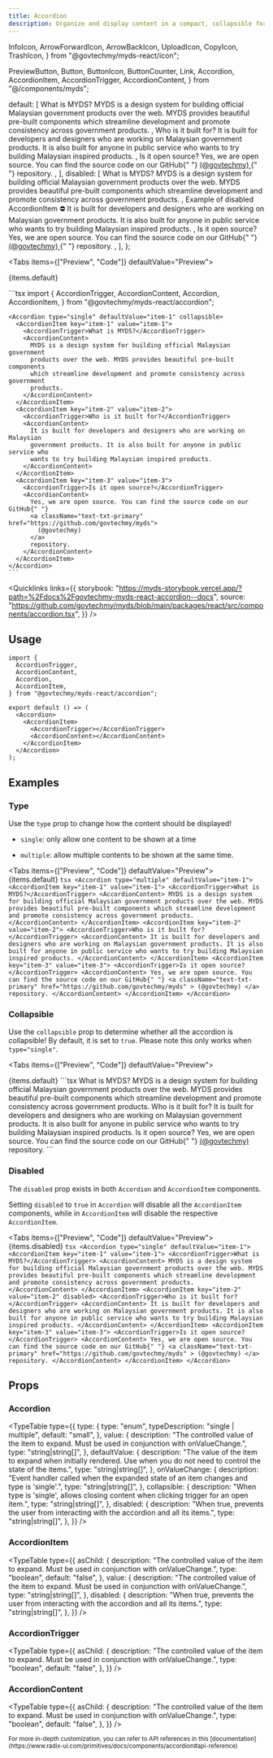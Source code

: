 ```yaml
---
title: Accordion
description: Organize and display content in a compact, collapsible format, commonly used for FAQ sections.
---
```


  InfoIcon,
  ArrowForwardIcon,
  ArrowBackIcon,
  UploadIcon,
  CopyIcon,
  TrashIcon,
} from "@govtechmy/myds-react/icon";

  PreviewButton,
  Button,
  ButtonIcon,
  ButtonCounter,
  Link,
  Accordion,
  AccordionItem,
  AccordionTrigger,
  AccordionContent,
} from "@/components/myds";

  default: [
    <AccordionItem key="item-1" value="item-1">
      <AccordionTrigger>What is MYDS?</AccordionTrigger>
      <AccordionContent>
        MYDS is a design system for building official Malaysian government
        products over the web. MYDS provides beautiful pre-built components
        which streamline development and promote consistency across government
        products.
      </AccordionContent>
    </AccordionItem>,
    <AccordionItem key="item-2" value="item-2">
      <AccordionTrigger>Who is it built for?</AccordionTrigger>
      <AccordionContent>
        It is built for developers and designers who are working on Malaysian
        government products. It is also built for anyone in public service who
        wants to try building Malaysian inspired products.
      </AccordionContent>
    </AccordionItem>,
    <AccordionItem key="item-3" value="item-3">
      <AccordionTrigger>Is it open source?</AccordionTrigger>
      <AccordionContent>
        Yes, we are open source. You can find the source code on our GitHub{" "}
        <a
          className="text-txt-primary"
          href="https://github.com/govtechmy/myds"
        >
          (@govtechmy)
        </a>{" "}
        repository.
      </AccordionContent>
    </AccordionItem>,
  ],
  disabled: [
    <AccordionItem key="item-1" value="item-1">
      <AccordionTrigger>What is MYDS?</AccordionTrigger>
      <AccordionContent>
        MYDS is a design system for building official Malaysian government
        products over the web. MYDS provides beautiful pre-built components
        which streamline development and promote consistency across government
        products.
      </AccordionContent>
    </AccordionItem>,
    <AccordionItem key="item-2" value="item-2" disabled>
      <AccordionTrigger>Example of disabled AccordionItem ⛔</AccordionTrigger>
      <AccordionContent>
        It is built for developers and designers who are working on Malaysian
        government products. It is also built for anyone in public service who
        wants to try building Malaysian inspired products.
      </AccordionContent>
    </AccordionItem>,
    <AccordionItem key="item-3" value="item-3">
      <AccordionTrigger>Is it open source?</AccordionTrigger>
      <AccordionContent>
        Yes, we are open source. You can find the source code on our GitHub{" "}
        <a
          className="text-txt-primary"
          href="https://github.com/govtechmy/myds"
        >
          (@govtechmy)
        </a>{" "}
        repository.
      </AccordionContent>
    </AccordionItem>,
  ],
};

<Tabs items={["Preview", "Code"]} defaultValue="Preview">
  <Tab value="Preview" className="not-prose">
    <div className="w-full">
      <Accordion type="single" defaultValue="item-1">
       {items.default}
      </Accordion>
    </div>

  </Tab>
  <Tab value="Code">
    ```tsx
import {
  AccordionTrigger,
  AccordionContent,
  Accordion,
  AccordionItem,
} from "@govtechmy/myds-react/accordion";
    
    <Accordion type="single" defaultValue="item-1" collapsible>
      <AccordionItem key="item-1" value="item-1">
        <AccordionTrigger>What is MYDS?</AccordionTrigger>
        <AccordionContent>
          MYDS is a design system for building official Malaysian government
          products over the web. MYDS provides beautiful pre-built components
          which streamline development and promote consistency across government
          products.
        </AccordionContent>
      </AccordionItem>
      <AccordionItem key="item-2" value="item-2">
        <AccordionTrigger>Who is it built for?</AccordionTrigger>
        <AccordionContent>
          It is built for developers and designers who are working on Malaysian
          government products. It is also built for anyone in public service who
          wants to try building Malaysian inspired products.
        </AccordionContent>
      </AccordionItem>
      <AccordionItem key="item-3" value="item-3">
        <AccordionTrigger>Is it open source?</AccordionTrigger>
        <AccordionContent>
          Yes, we are open source. You can find the source code on our GitHub{" "}
          <a className="text-txt-primary" href="https://github.com/govtechmy/myds">
            (@govtechmy)
          </a>
          repository.
        </AccordionContent>
      </AccordionItem>
    </Accordion>
    ```
  </Tab>
</Tabs>

<Quicklinks
  links={{
    storybook:
      "https://myds-storybook.vercel.app/?path=%2Fdocs%2Fgovtechmy-myds-react-accordion--docs",
    source:
      "https://github.com/govtechmy/myds/blob/main/packages/react/src/components/accordion.tsx",
  }}
/>

## Usage

```tsx copy
import {
  AccordionTrigger,
  AccordionContent,
  Accordion,
  AccordionItem,
} from "@govtechmy/myds-react/accordion";
```

```tsx copy
export default () => (
  <Accordion>
    <AccordionItem>
      <AccordionTrigger></AccordionTrigger>
      <AccordionContent></AccordionContent>
    </AccordionItem>
  </Accordion>
);
```

## Examples

### Type

Use the `type` prop to change how the content should be displayed!

- `single`: only allow one content to be shown at a time

- `multiple`: allow multiple contents to be shown at the same time.

<Tabs items={["Preview", "Code"]} defaultValue="Preview">
  <Tab value="Preview" className="not-prose">
    <Accordion type="multiple" defaultValue="item-1">
      {items.default}
    </Accordion>
  </Tab>
  <Tab value="Code">
    ```tsx
    <Accordion type="multiple" defaultValue="item-1">
      <AccordionItem key="item-1" value="item-1">
        <AccordionTrigger>What is MYDS?</AccordionTrigger>
        <AccordionContent>
          MYDS is a design system for building official Malaysian government
          products over the web. MYDS provides beautiful pre-built components
          which streamline development and promote consistency across government
          products.
        </AccordionContent>
      </AccordionItem>
      <AccordionItem key="item-2" value="item-2">
        <AccordionTrigger>Who is it built for?</AccordionTrigger>
        <AccordionContent>
          It is built for developers and designers who are working on Malaysian
          government products. It is also built for anyone in public service who
          wants to try building Malaysian inspired products.
        </AccordionContent>
      </AccordionItem>
      <AccordionItem key="item-3" value="item-3">
        <AccordionTrigger>Is it open source?</AccordionTrigger>
        <AccordionContent>
          Yes, we are open source. You can find the source code on our GitHub{" "}
          <a
            className="text-txt-primary"
            href="https://github.com/govtechmy/myds"
          >
            (@govtechmy)
          </a>
          repository.
        </AccordionContent>
      </AccordionItem>
    </Accordion>
    ```
  </Tab>
</Tabs>

### Collapsible

Use the `collapsible` prop to determine whether all the accordion is collapsible! By default, it is set to `true`. Please note this only works when `type="single"`.

<Tabs items={["Preview", "Code"]} defaultValue="Preview">
  <Tab value="Preview" className="not-prose">

<Accordion type="single" defaultValue="item-1" collapsible={false}>
  {items.default}
</Accordion>
  </Tab>
  <Tab value="Code">
  ```tsx
  <Accordion type="single" defaultValue="item-1" collapsible={false}>
    <AccordionItem key="item-1" value="item-1">
      <AccordionTrigger>What is MYDS?</AccordionTrigger>
      <AccordionContent>
        MYDS is a design system for building official Malaysian government
        products over the web. MYDS provides beautiful pre-built components
        which streamline development and promote consistency across government
        products.
      </AccordionContent>
    </AccordionItem>
    <AccordionItem key="item-2" value="item-2">
      <AccordionTrigger>Who is it built for?</AccordionTrigger>
      <AccordionContent>
        It is built for developers and designers who are working on Malaysian
        government products. It is also built for anyone in public service who
        wants to try building Malaysian inspired products.
      </AccordionContent>
    </AccordionItem>
    <AccordionItem key="item-3" value="item-3">
      <AccordionTrigger>Is it open source?</AccordionTrigger>
      <AccordionContent>
        Yes, we are open source. You can find the source code on our GitHub{" "}
        <a className="text-txt-primary" href="https://github.com/govtechmy/myds">
          (@govtechmy)
        </a>
        repository.
      </AccordionContent>
    </AccordionItem>
  </Accordion>
```
  </Tab>
</Tabs>

### Disabled

The `disabled` prop exists in both `Accordion` and `AccordionItem` components.

Setting `disabled` to `true` in `Accordion` will disable all the `AccordionItem` components, while in `AccordionItem` will disable the respective `AccordionItem`.

<Tabs items={["Preview", "Code"]} defaultValue="Preview">
  <Tab value="Preview" className="not-prose">
    <Accordion type="single" defaultValue="item-1">
      {items.disabled}
    </Accordion>
  </Tab>
  <Tab value="Code">
    ```tsx
    <Accordion type="single" defaultValue="item-1">
      <AccordionItem key="item-1" value="item-1">
        <AccordionTrigger>What is MYDS?</AccordionTrigger>
        <AccordionContent>
          MYDS is a design system for building official Malaysian government
          products over the web. MYDS provides beautiful pre-built components
          which streamline development and promote consistency across government
          products.
        </AccordionContent>
      </AccordionItem>
      <AccordionItem key="item-2" value="item-2" disabled>
        <AccordionTrigger>Who is it built for?</AccordionTrigger>
        <AccordionContent>
          It is built for developers and designers who are working on Malaysian
          government products. It is also built for anyone in public service who
          wants to try building Malaysian inspired products.
        </AccordionContent>
      </AccordionItem>
      <AccordionItem key="item-3" value="item-3">
        <AccordionTrigger>Is it open source?</AccordionTrigger>
        <AccordionContent>
          Yes, we are open source. You can find the source code on our GitHub{" "}
          <a
            className="text-txt-primary"
            href="https://github.com/govtechmy/myds"
          >
            (@govtechmy)
          </a>
          repository.
        </AccordionContent>
      </AccordionItem>
    </Accordion>
    ```
  </Tab>
</Tabs>

## Props

### Accordion

<TypeTable
  type={{
    type: {
      type: "enum",
      typeDescription: "single | multiple",
      default: "small",
    },
    value: {
      description:
        "The controlled value of the item to expand. Must be used in conjunction with onValueChange.",
      type: "string|string[]",
    },
    defaultValue: {
      description:
        "The value of the item to expand when initially rendered. Use when you do not need to control the state of the items.",
      type: "string|string[]",
    },
    onValueChange: {
      description:
        "Event handler called when the expanded state of an item changes and type is 'single'.",
      type: "string|string[]",
    },
    collapsible: {
      description:
        "When type is 'single', allows closing content when clicking trigger for an open item.",
      type: "string|string[]",
    },
    disabled: {
      description:
        "When true, prevents the user from interacting with the accordion and all its items.",
      type: "string|string[]",
    },
  }}
/>

### AccordionItem

<TypeTable
  type={{
    asChild: {
      description:
        "The controlled value of the item to expand. Must be used in conjunction with onValueChange.",
      type: "boolean",
      default: "false",
    },
    value: {
      description:
        "The controlled value of the item to expand. Must be used in conjunction with onValueChange.",
      type: "string|string[]",
    },
    disabled: {
      description:
        "When true, prevents the user from interacting with the accordion and all its items.",
      type: "string|string[]",
    },
  }}
/>

### AccordionTrigger

<TypeTable
  type={{
    asChild: {
      description:
        "The controlled value of the item to expand. Must be used in conjunction with onValueChange.",
      type: "boolean",
      default: "false",
    },
  }}
/>

### AccordionContent

<TypeTable
  type={{
    asChild: {
      description:
        "The controlled value of the item to expand. Must be used in conjunction with onValueChange.",
      type: "boolean",
      default: "false",
    },
  }}
/>

<small>
  For more in-depth customization, you can refer to API references in this
  [documentation](https://www.radix-ui.com/primitives/docs/components/accordion#api-reference)
</small>
